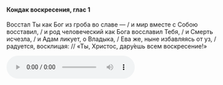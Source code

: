 #### Кондак воскресения, глас 1

Восстал Ты как Бог из гроба во славе — / и мир вместе с Собою восставил, / и род человеческий как Бога восславил Тебя, / и Смерть исчезла, / и Адам ликует, о Владыка, / Ева же, ныне избавляясь от уз, / радуется, восклицая: // «Ты, Христос, дару́ешь всем воскресение!»

<audio controls>
    <source
        src="https://psmb-neos-resources.hb.bizmrg.com/target/psmb/9026ea9e972c346467b2a740789291d60aefc963/%D0%9A%D0%BE%D0%BD%D0%B4%D0%B0%D0%BA%20%D0%B3%D0%BB%D0%B0%D1%81%201.mp3"
        type="audio/mpeg"
    />
</audio>
